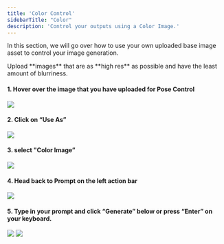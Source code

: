 ```yaml
---
title: 'Color Control'
sidebarTitle: "Color"
description: 'Control your outputs using a Color Image.'
---
```


In this section, we will go over how to use your own uploaded base image asset to control your  image generation. 

<Tip>
Upload **images** that are as **high res** as possible and have the least amount of blurriness.
</Tip>

#### 1. Hover over the image that you have uploaded for Pose Control 

<Frame>
  <img src="/images/blocks/color/1.png" style={{ borderRadius: '0.5rem' }} />
</Frame>

#### 2. Click on “Use As” 

<Frame>
  <img src="/images/blocks/color/2.png" style={{ borderRadius: '0.5rem' }} />
</Frame>

#### 3. select "Color Image”

<Frame>
  <img src="/images/blocks/color/3.png" style={{ borderRadius: '0.5rem' }} />
</Frame>

#### 4. Head back to Prompt on the left action bar

<Frame>
  <img src="/images/blocks/color/4.png" style={{ borderRadius: '0.5rem' }} />
</Frame>

#### 5. Type in your prompt and click “Generate” below or press “Enter” on your keyboard.

<Frame>
  <img src="/images/blocks/color/5.png" style={{ borderRadius: '0.5rem' }} />
</Frame>

<Frame>
  <img src="/images/blocks/color/6.png" style={{ borderRadius: '0.5rem' }} />
</Frame>
